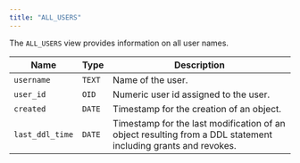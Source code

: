 ```yaml
---
title: "ALL_USERS"
---
```


<div id="all_users" class="registered_link"></div>

The `ALL_USERS` view provides information on all user names.

| Name            | Type   | Description                                                                                                    |
| --------------- | ------ | -------------------------------------------------------------------------------------------------------------- |
| `username`      | `TEXT` | Name of the user.                                                                                              |
| `user_id`       | `OID`  | Numeric user id assigned to the user.                                                                          |
| `created`       | `DATE` | Timestamp for the creation of an object.                                                                       |
| `last_ddl_time` | `DATE` | Timestamp for the last modification of an object resulting from a DDL statement including grants and revokes.  |
